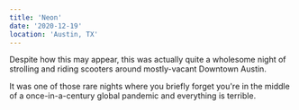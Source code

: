 ```yaml
---
title: 'Neon'
date: '2020-12-19'
location: 'Austin, TX'
---
```


<InteractiveImage image_id="DSCF3505_7_cygx7d" />

Despite how this may appear, this was actually quite a wholesome night of strolling and riding scooters around mostly-vacant Downtown Austin.

<InteractiveImage image_id="DSCF3572_b4umzg" />

It was one of those rare nights where you briefly forget you're in the middle of a once-in-a-century global pandemic and everything is terrible.

<InteractiveImage image_id="DSCF3873_xjajtu" />
<BelowTheFold> 
  <InteractiveImage image_id="DSCF3470_2_muz1xt" />
  <InteractiveImage image_id="DSCF3520_ovfvej" />
  <InteractiveImage image_id="DSCF3556_kbk7ng" />
  <InteractiveImage image_id="DSCF3459_cjqvx9" />
</BelowTheFold>